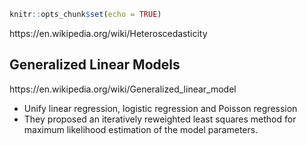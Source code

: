 ```r
knitr::opts_chunk$set(echo = TRUE)
```

https://en.wikipedia.org/wiki/Heteroscedasticity

## Generalized Linear Models

https://en.wikipedia.org/wiki/Generalized_linear_model

- Unify linear regression, logistic regression and Poisson regression
-  They proposed an iteratively reweighted least squares method for maximum likelihood estimation of the model parameters.

## 




